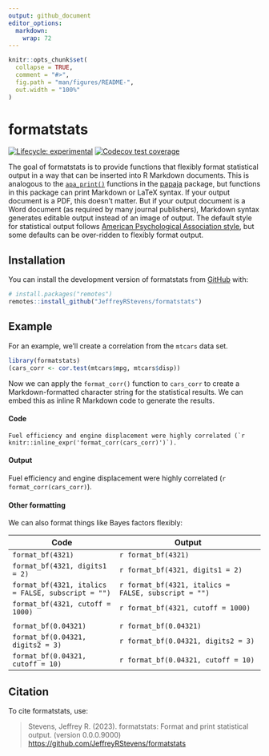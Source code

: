 ```yaml
---
output: github_document
editor_options: 
  markdown: 
    wrap: 72
---
```


<!-- README.md is generated from README.Rmd. Please edit that file -->

```r
knitr::opts_chunk$set(
  collapse = TRUE,
  comment = "#>",
  fig.path = "man/figures/README-",
  out.width = "100%"
)
```

# formatstats

<!-- badges: start -->

[![Lifecycle:
experimental](https://img.shields.io/badge/lifecycle-experimental-orange.svg)](https://lifecycle.r-lib.org/articles/stages.html#experimental)
[![Codecov test coverage](https://codecov.io/gh/JeffreyRStevens/formatstats/branch/main/graph/badge.svg)](https://app.codecov.io/gh/JeffreyRStevens/formatstats?branch=main)
<!-- badges: end -->

The goal of formatstats is to provide functions that flexibly format 
statistical output in a way that can be inserted into R Markdown documents. 
This is analogous to the
[`apa_print()`](https://frederikaust.com/papaja_man/reporting.html#statistical-models-and-tests)
functions in the [papaja](https://github.com/crsh/papaja) package, but 
functions in this package can print Markdown or LaTeX syntax. If your output 
document is a PDF, this doesn't matter. But if your output document is a Word
document (as required by many journal publishers), Markdown syntax generates
editable output instead of an image of output. 
The default style for statistical output follows [American
Psychological Association style](https://apastyle.apa.org/), but some
defaults can be over-ridden to flexibly format output.

## Installation

You can install the development version of formatstats from
[GitHub](https://github.com/) with:

```r
# install.packages("remotes")
remotes::install_github("JeffreyRStevens/formatstats")
```

## Example

For an example, we'll create a correlation from the `mtcars` data set.

```r
library(formatstats)
(cars_corr <- cor.test(mtcars$mpg, mtcars$disp))
```

Now we can apply the `format_corr()` function to `cars_corr` to create a
Markdown-formatted character string for the statistical results. We can
embed this as inline R Markdown code to generate the results.

#### Code

``Fuel efficiency and engine displacement were highly correlated (`r knitr::inline_expr('format_corr(cars_corr)')`). ``

#### Output

Fuel efficiency and engine displacement were highly correlated
(`r format_corr(cars_corr)`).

#### Other formatting

We can also format things like Bayes factors flexibly:

| Code | Output |
|------|--------|
| `format_bf(4321)`     |  `r format_bf(4321)`      |
| `format_bf(4321, digits1 = 2)`     | `r format_bf(4321, digits1 = 2)`       |
| `format_bf(4321, italics = FALSE, subscript = "")`     | `r format_bf(4321, italics = FALSE, subscript = "")`       |
| `format_bf(4321, cutoff = 1000)`     | `r format_bf(4321, cutoff = 1000)`       |
|      |        |
| `format_bf(0.04321)`     | `r format_bf(0.04321)`       |
| `format_bf(0.04321, digits2 = 3)`     | `r format_bf(0.04321, digits2 = 3)`       |
| `format_bf(0.04321, cutoff = 10)`     | `r format_bf(0.04321, cutoff = 10)`       |

## Citation

To cite formatstats, use:

> Stevens, Jeffrey R. (2023). formatstats: Format and print statistical output.
> (version 0.0.0.9000)
> <https://github.com/JeffreyRStevens/formatstats>
